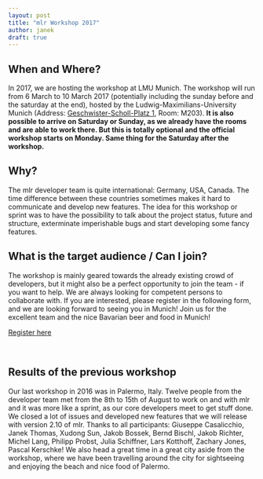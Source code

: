 ```yaml
---
layout: post
title: "mlr Workshop 2017"
author: janek
draft: true
---
```


## When and Where?

In 2017, we are hosting the workshop at LMU Munich. The workshop will run from 6 March to 10 March 2017 (potentially including the sunday before and the saturday at the end), hosted by the Ludwig-Maximilians-University Munich (Address: [Geschwister-Scholl-Platz 1](https://goo.gl/maps/qZtJHsjQcMw), Room: M203).
**It is also possible to arrive on Saturday or Sunday, as we already have the rooms and are able to work there. But this is totally optional and the official workshop starts on Monday. Same thing for the Saturday after the workshop.**

<!--more-->

## Why? 

The mlr developer team is quite international: Germany, USA, Canada. The time difference between these countries sometimes makes it hard to communicate and develop new features. The idea for this workshop or sprint was to have the possibility to talk about the project status, future and structure, exterminate imperishable bugs and start developing some fancy features.

## What is the target audience / Can I join?

The workshop is mainly geared towards the already existing crowd of developers, but it might also be a perfect opportunity to join the team - if you want to help. We are always looking for competent persons to collaborate with. 
If you are interested, please register in the following form, and we are looking forward to seeing you in Munich! Join us for the excellent team and the nice Bavarian beer and food in Munich!


<a class="typeform-share button" href="https://janek4.typeform.com/to/zCUYc8" data-mode="1" target="_blank">Register here</a>
<script>(function(){var qs,js,q,s,d=document,gi=d.getElementById,ce=d.createElement,gt=d.getElementsByTagName,id='typef_orm',b='https://s3-eu-west-1.amazonaws.com/share.typeform.com/';if(!gi.call(d,id)){js=ce.call(d,'script');js.id=id;js.src=b+'share.js';q=gt.call(d,'script')[0];q.parentNode.insertBefore(js,q)}id=id+'_';if(!gi.call(d,id)){qs=ce.call(d,'link');qs.rel='stylesheet';qs.id=id;qs.href=b+'share-button.css';s=gt.call(d,'head')[0];s.appendChild(qs,s)}})()</script>

<br>


## Results of the previous workshop

Our last workshop in 2016 was in Palermo, Italy. Twelve people from the developer team met from the 8th to 15th of August to work on and with mlr and it was more like a sprint, as our core developers meet to get stuff done. We closed a lot of issues and developed new features that we will release with version 2.10 of mlr. 
Thanks to all participants: Giuseppe Casalicchio, Janek Thomas, Xudong Sun, Jakob Bossek, Bernd Bischl, Jakob Richter, Michel Lang, Philipp Probst, Julia Schiffner, Lars Kotthoff, Zachary Jones, Pascal Kerschke!
We also head a great time in a great city aside from the workshop, where we have been travelling around the city for sightseeing and enjoying the beach and nice food of Palermo.